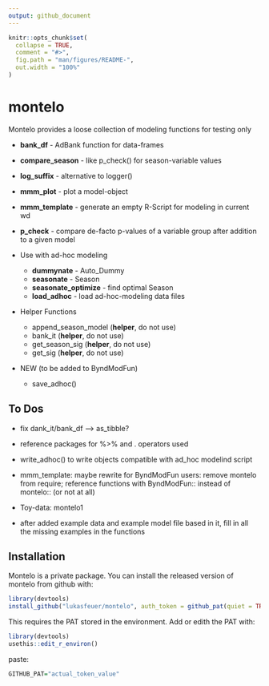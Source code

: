 ```yaml
---
output: github_document
---
```


<!-- README.md is generated from README.Rmd. Please edit that file -->

```r
knitr::opts_chunk$set(
  collapse = TRUE,
  comment = "#>",
  fig.path = "man/figures/README-",
  out.width = "100%"
)
```

# montelo

<!-- badges: start -->
<!-- badges: end -->

Montelo provides a loose collection of modeling functions for testing only

* **bank_df** - AdBank function for data-frames 
* **compare_season** - like p_check() for season-variable values
* **log_suffix** - alternative to logger()
* **mmm_plot** - plot a model-object
* **mmm_template** - generate an empty R-Script for modeling in current wd
* **p_check** - compare de-facto p-values of a variable group after addition to a given model


* Use with ad-hoc modeling
    * **dummynate** - Auto_Dummy 
    * **seasonate** - Season
    * **seasonate_optimize** - find optimal Season
    * **load_adhoc** - load ad-hoc-modeling data files
  
  
* Helper Functions
    * append_season_model (**helper**, do not use)
    * bank_it (**helper**, do not use)
    * get_season_sig (**helper**, do not use)
    * get_sig (**helper**, do not use)
    
* NEW (to be added to ByndModFun)
    * save_adhoc()

## To Dos

* fix dank_it/bank_df --> as_tibble?
* reference packages for %>% and . operators used

* write_adhoc() to write objects compatible with ad_hoc modelind script

* mmm_template: maybe rewrite for ByndModFun users: remove montelo from require; reference functions with ByndModFun:: instead of montelo::  (or not at all)

* Toy-data: montelo1

* after added example data and example model file based in it, fill in all the missing examples in the functions

## Installation

Montelo is a private package. You can install the released version of montelo from github with:

``` r
library(devtools)
install_github("lukasfeuer/montelo", auth_token = github_pat(quiet = TRUE) )
```

This requires the PAT stored in the environment. Add or edith the PAT with:

``` r
library(devtools)
usethis::edit_r_environ()
```
paste: 

``` r
GITHUB_PAT="actual_token_value"
```
